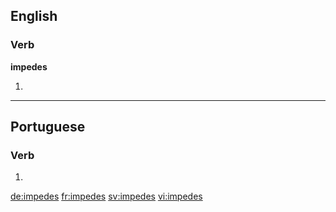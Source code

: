 ==English==

===Verb===
'''impedes'''

# {{en-third-person singular of|impede}}

----

==Portuguese==

===Verb===
{{head|pt|verb form}}

# {{conjugation of|impedir||2|s|present|indicative|lang=pt}}

[[de:impedes]]
[[fr:impedes]]
[[sv:impedes]]
[[vi:impedes]]